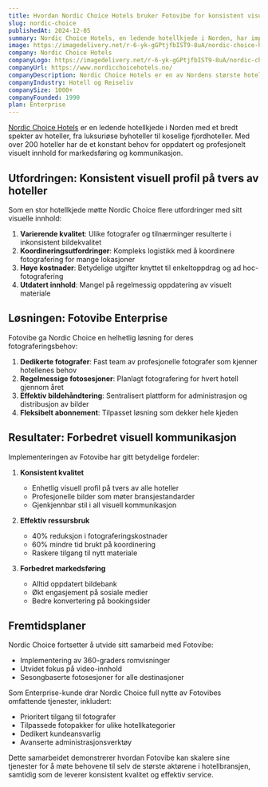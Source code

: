 ```yaml
---
title: Hvordan Nordic Choice Hotels bruker Fotovibe for konsistent visuell profil
slug: nordic-choice
publishedAt: 2024-12-05
summary: Nordic Choice Hotels, en ledende hotellkjede i Norden, har implementert Fotovibe for å sikre konsistent høykvalitets visuelt innhold på tvers av sine hoteller.
image: https://imagedelivery.net/r-6-yk-gGPtjfbIST9-8uA/nordic-choice-hero/public
company: Nordic Choice Hotels
companyLogo: https://imagedelivery.net/r-6-yk-gGPtjfbIST9-8uA/nordic-choice-logo/public
companyUrl: https://www.nordicchoicehotels.no/
companyDescription: Nordic Choice Hotels er en av Nordens største hotellkjeder med over 200 hoteller i Skandinavia og Baltikum. De er kjent for sine innovative løsninger og fokus på bærekraft.
companyIndustry: Hotell og Reiseliv
companySize: 1000+
companyFounded: 1990
plan: Enterprise
---
```


[Nordic Choice Hotels](https://www.nordicchoicehotels.no/) er en ledende hotellkjede i Norden med et bredt spekter av hoteller, fra luksuriøse byhoteller til koselige fjordhoteller. Med over 200 hoteller har de et konstant behov for oppdatert og profesjonelt visuelt innhold for markedsføring og kommunikasjon.

## Utfordringen: Konsistent visuell profil på tvers av hoteller

Som en stor hotellkjede møtte Nordic Choice flere utfordringer med sitt visuelle innhold:

1. **Varierende kvalitet**: Ulike fotografer og tilnærminger resulterte i inkonsistent bildekvalitet
2. **Koordineringsutfordringer**: Kompleks logistikk med å koordinere fotografering for mange lokasjoner
3. **Høye kostnader**: Betydelige utgifter knyttet til enkeltoppdrag og ad hoc-fotografering
4. **Utdatert innhold**: Mangel på regelmessig oppdatering av visuelt materiale

<Quote
  author="Maria Andersen"
  authorSrc="https://imagedelivery.net/r-6-yk-gGPtjfbIST9-8uA/maria-nordic/public"
  title="Marketing Director"
  company="Nordic Choice Hotels"
  companySrc="https://imagedelivery.net/r-6-yk-gGPtjfbIST9-8uA/nordic-choice-logo/public"
  text="Vi trengte en løsning som kunne sikre konsistent høy kvalitet på vårt visuelle innhold, samtidig som vi ønsket å forenkle prosessen med å koordinere fotografering på tvers av våre hoteller."
/>

## Løsningen: Fotovibe Enterprise

Fotovibe ga Nordic Choice en helhetlig løsning for deres fotograferingsbehov:

1. **Dedikerte fotografer**: Fast team av profesjonelle fotografer som kjenner hotellenes behov
2. **Regelmessige fotosesjoner**: Planlagt fotografering for hvert hotell gjennom året
3. **Effektiv bildehåndtering**: Sentralisert plattform for administrasjon og distribusjon av bilder
4. **Fleksibelt abonnement**: Tilpasset løsning som dekker hele kjeden

## Resultater: Forbedret visuell kommunikasjon

Implementeringen av Fotovibe har gitt betydelige fordeler:

1. **Konsistent kvalitet**
   - Enhetlig visuell profil på tvers av alle hoteller
   - Profesjonelle bilder som møter bransjestandarder
   - Gjenkjennbar stil i all visuell kommunikasjon

2. **Effektiv ressursbruk**
   - 40% reduksjon i fotograferingskostnader
   - 60% mindre tid brukt på koordinering
   - Raskere tilgang til nytt materiale

3. **Forbedret markedsføring**
   - Alltid oppdatert bildebank
   - Økt engasjement på sosiale medier
   - Bedre konvertering på bookingsider

<Quote
  author="Maria Andersen"
  authorSrc="https://imagedelivery.net/r-6-yk-gGPtjfbIST9-8uA/maria-nordic/public"
  title="Marketing Director"
  company="Nordic Choice Hotels"
  companySrc="https://imagedelivery.net/r-6-yk-gGPtjfbIST9-8uA/nordic-choice-logo/public"
  text="Fotovibe har revolusjonert måten vi håndterer visuelt innhold på. Vi har nå en strømlinjeformet prosess som sikrer at alle våre hoteller har tilgang til profesjonelle, oppdaterte bilder. Dette har ikke bare forbedret vår markedskommunikasjon, men også økt bookinger gjennom våre digitale kanaler."
/>

## Fremtidsplaner

Nordic Choice fortsetter å utvide sitt samarbeid med Fotovibe:
- Implementering av 360-graders romvisninger
- Utvidet fokus på video-innhold
- Sesongbaserte fotosesjoner for alle destinasjoner

Som Enterprise-kunde drar Nordic Choice full nytte av Fotovibes omfattende tjenester, inkludert:
- Prioritert tilgang til fotografer
- Tilpassede fotopakker for ulike hotellkategorier
- Dedikert kundeansvarlig
- Avanserte administrasjonsverktøy

Dette samarbeidet demonstrerer hvordan Fotovibe kan skalere sine tjenester for å møte behovene til selv de største aktørene i hotellbransjen, samtidig som de leverer konsistent kvalitet og effektiv service. 